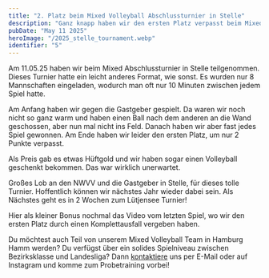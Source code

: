 ```yaml
---
title: "2. Platz beim Mixed Volleyball Abschlussturnier in Stelle"
description: "Ganz knapp haben wir den ersten Platz verpasst beim Mixed Volleyball Abschlussturnier in Stelle!"
pubDate: "May 11 2025"
heroImage: "/2025_stelle_tournament.webp"
identifier: "5"
---
```



Am 11.05.25 haben wir beim Mixed Abschlussturnier in Stelle teilgenommen. 
Dieses Turnier hatte ein leicht anderes Format, wie sonst. 
Es wurden nur 8 Mannschaften eingeladen, wodurch man oft nur 10 Minuten zwischen jedem Spiel hatte.

Am Anfang haben wir gegen die Gastgeber gespielt. 
Da waren wir noch nicht so ganz warm und haben einen Ball nach dem anderen an die Wand geschossen,
aber nun mal nicht ins Feld. 
Danach haben wir aber fast jedes Spiel gewonnen.
Am Ende haben wir leider den ersten Platz, um nur 2 Punkte verpasst.

Als Preis gab es etwas Hüftgold und wir haben sogar einen Volleyball geschenkt bekommen.
Das war wirklich unerwartet. 

Großes Lob an den NWVV und die Gastgeber in Stelle, für dieses tolle Turnier. 
Hoffentlich können wir nächstes Jahr wieder dabei sein.
Als Nächstes geht es in 2 Wochen zum Lütjensee Turnier!

Hier als kleiner Bonus nochmal das Video vom letzten Spiel, wo wir den
ersten Platz durch einen Komplettausfall vergeben haben.

<YouTube id="rIXq1ZrXKyY" />

Du möchtest auch Teil von unserem Mixed Volleyball Team in Hamburg Hamm werden?
Du verfügst über ein solides Spielniveau zwischen Bezirksklasse und Landesliga?
Dann [kontaktiere](/de/contact/) uns per E-Mail oder auf Instagram und komme zum Probetraining vorbei!
